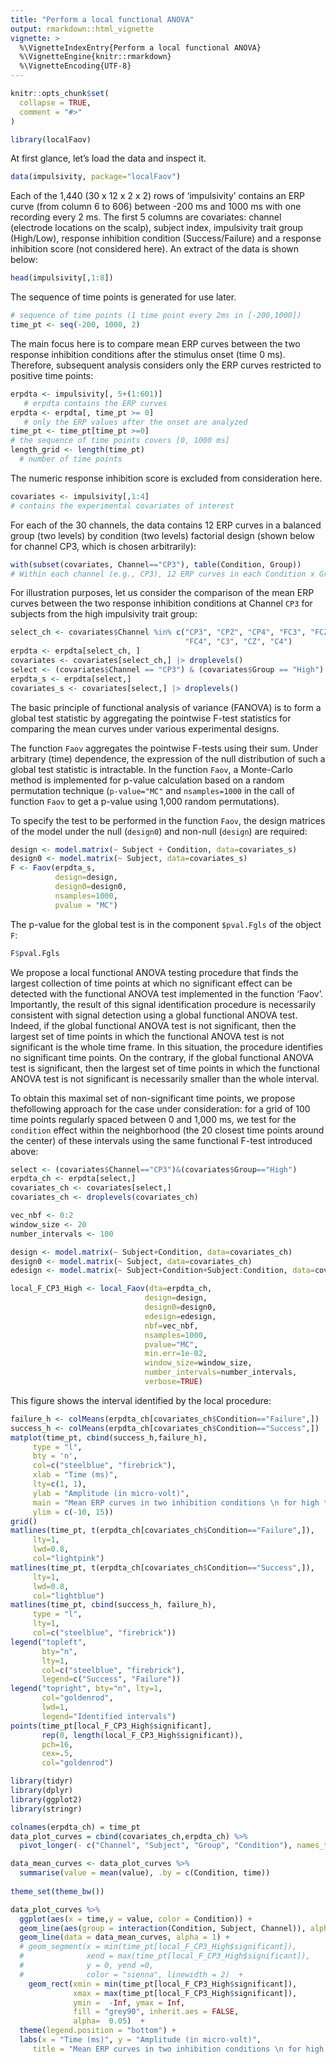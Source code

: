 ```yaml
---
title: "Perform a local functional ANOVA"
output: rmarkdown::html_vignette
vignette: >
  %\VignetteIndexEntry{Perform a local functional ANOVA}
  %\VignetteEngine{knitr::rmarkdown}
  %\VignetteEncoding{UTF-8}
---
```


```r
knitr::opts_chunk$set(
  collapse = TRUE,
  comment = "#>"
)
```

```r
library(localFaov)
```


At first glance, let's load the data and inspect it.


```r
data(impulsivity, package="localFaov")
```

Each of the 1,440 (30 x 12 x 2 x 2) rows of 'impulsivity' contains an ERP curve 
(from column 6 to 606) between -200 ms and 1000 ms with one recording every 2 ms. 
The first 5 columns are covariates: channel (electrode locations on the scalp), 
subject index, impulsivity trait group (High/Low), response inhibition condition (Success/Failure) and a response inhibition score (not considered here). 
An extract of the data is shown below:

```r
head(impulsivity[,1:8])
```

The sequence of time points is generated for use later.

```r
# sequence of time points (1 time point every 2ms in [-200,1000])
time_pt <- seq(-200, 1000, 2)
```

The main focus here is to compare mean ERP curves between the two 
response inhibition conditions after the stimulus onset (time 0 ms). 
Therefore, subsequent analysis considers only the ERP curves restricted 
to positive time points:

```r
erpdta <- impulsivity[, 5+(1:601)]          
   # erpdta contains the ERP curves
erpdta <- erpdta[, time_pt >= 0]  
   # only the ERP values after the onset are analyzed
time_pt <- time_pt[time_pt >=0] 
# the sequence of time points covers [0, 1000 ms]
length_grid <- length(time_pt)           
  # number of time points
```

The numeric response inhibition score is excluded from consideration here.

```r
covariates <- impulsivity[,1:4]
# contains the experimental covariates of interest
```

For each of the 30 channels, the data contains 12 ERP curves in a balanced group 
(two levels) by condition (two levels) factorial design 
(shown below for channel CP3, which is chosen arbitrarily):

```r
with(subset(covariates, Channel=="CP3"), table(Condition, Group))
# Within each channel (e.g., CP3), 12 ERP curves in each Condition x Group
```

<!-- Keeping the present vignette concise, we select -->
<!-- the following channels, `CP3`, `CPZ`, `CP4`, `FC3`, `FCZ`, `FC4`, `C3`, `CZ` and `C4`, -->
<!-- for subsequent discussion without loss of generality: -->


For illustration purposes, let us consider the comparison of the mean ERP 
curves between the two response inhibition conditions at Channel `CP3` 
for subjects from the high impulsivity trait group:

```r

select_ch <- covariates$Channel %in% c("CP3", "CPZ", "CP4", "FC3", "FCZ", 
                                       "FC4", "C3", "CZ", "C4")  
erpdta <- erpdta[select_ch, ]
covariates <- covariates[select_ch,] |> droplevels()
select <- (covariates$Channel == "CP3") & (covariates$Group == "High")
erpdta_s <- erpdta[select,]
covariates_s <- covariates[select,] |> droplevels()
```




The basic principle of functional analysis of variance (FANOVA) is to
form a global test statistic by aggregating the pointwise F-test statistics
for comparing the mean curves under various experimental designs.

The function `Faov` aggregates the pointwise F-tests 
using their sum. Under arbitrary (time) dependence, the expression of the null distribution of such a global test statistic is intractable. 
In the function `Faov`, a Monte-Carlo method is implemented for p-value 
calculation based on a random permutation technique 
(`p-value="MC"` and `nsamples=1000` in the call of function `Faov` to 
get a p-value using 1,000 random permutations).

To specify the test to be performed in the function `Faov`, 
the design matrices of the model under the null (`design0`) 
and non-null (`design`) are required:

```r
design <- model.matrix(~ Subject + Condition, data=covariates_s)
design0 <- model.matrix(~ Subject, data=covariates_s)
F <- Faov(erpdta_s, 
          design=design, 
          design0=design0,
          nsamples=1000, 
          pvalue = "MC")
```



The p-value for the global test is in the component `$pval.Fgls` of the
object `F`:

```r
F$pval.Fgls
```


We propose a local functional ANOVA testing procedure that finds the largest collection of time points at 
which no significant effect can be detected with the functional ANOVA test implemented in the function 'Faov'. Importantly, the result of this signal identification procedure is necessarily consistent with signal detection using a global functional ANOVA test. Indeed, if the global functional ANOVA test is not significant, then the largest set of time points in which the functional ANOVA test is not significant 
is the whole time frame. In this situation, the procedure identifies no significant time points. On the contrary, if the global functional ANOVA test is significant, then the largest set of time points in which the functional ANOVA test is not significant is necessarily smaller than the whole interval.    

To obtain this maximal set of non-significant time points, we propose thefollowing approach for the case under consideration: 
for a grid of 100 time points regularly spaced between 0 and 1,000 ms, we test for the `condition` effect within the neighborhood (the 20 closest time points around the center) of these intervals using the same functional F-test introduced above:  


```r
select <- (covariates$Channel=="CP3")&(covariates$Group=="High") 
erpdta_ch <- erpdta[select,]
covariates_ch <- covariates[select,]
covariates_ch <- droplevels(covariates_ch)
```

```r
vec_nbf <- 0:2
window_size <- 20
number_intervals <- 100

design <- model.matrix(~ Subject+Condition, data=covariates_ch)
design0 <- model.matrix(~ Subject, data=covariates_ch)
edesign <- model.matrix(~ Subject+Condition+Subject:Condition, data=covariates_ch)

local_F_CP3_High <- local_Faov(dta=erpdta_ch,
                              design=design,
                              design0=design0,
                              edesign=edesign,
                              nbf=vec_nbf,
                              nsamples=1000,
                              pvalue="MC",
                              min.err=1e-02,
                              window_size=window_size,
                              number_intervals=number_intervals,
                              verbose=TRUE)
```

This figure shows the interval identified by the local procedure:

```r
failure_h <- colMeans(erpdta_ch[covariates_ch$Condition=="Failure",])
success_h <- colMeans(erpdta_ch[covariates_ch$Condition=="Success",])
matplot(time_pt, cbind(success_h,failure_h),
     type = "l", 
     bty = 'n',
     col=c("steelblue", "firebrick"),
     xlab = "Time (ms)",
     lty=c(1, 1),
     ylab = "Amplitude (in micro-volt)",
     main = "Mean ERP curves in two inhibition conditions \n for high trait group at CP3",
     ylim = c(-10, 15))
grid()
matlines(time_pt, t(erpdta_ch[covariates_ch$Condition=="Failure",]),
     lty=1,
     lwd=0.8,
     col="lightpink")
matlines(time_pt, t(erpdta_ch[covariates_ch$Condition=="Success",]),
     lty=1,
     lwd=0.8,
     col="lightblue")
matlines(time_pt, cbind(success_h, failure_h),
     type = "l", 
     lty=1,
     col=c("steelblue", "firebrick"))
legend("topleft",
       bty="n",
       lty=1,
       col=c("steelblue", "firebrick"),
       legend=c("Success", "Failure"))
legend("topright", bty="n", lty=1,
       col="goldenrod",
       lwd=1,
       legend="Identified intervals")
points(time_pt[local_F_CP3_High$significant],
       rep(0, length(local_F_CP3_High$significant)),
       pch=16, 
       cex=.5, 
       col="goldenrod")


```



```r


library(tidyr)
library(dplyr)
library(ggplot2)
library(stringr)

colnames(erpdta_ch) = time_pt
data_plot_curves = cbind(covariates_ch,erpdta_ch) %>% 
  pivot_longer(- c("Channel", "Subject", "Group", "Condition"), names_to = "time", values_to = "value", names_transform = as.numeric) 

data_mean_curves <- data_plot_curves %>% 
  summarise(value = mean(value), .by = c(Condition, time))
  
theme_set(theme_bw())

data_plot_curves %>% 
  ggplot(aes(x = time,y = value, color = Condition)) +
  geom_line(aes(group = interaction(Condition, Subject, Channel)), alpha =.3) +
  geom_line(data = data_mean_curves, alpha = 1) +
  # geom_segment(x = min(time_pt[local_F_CP3_High$significant]), 
  #              xend = max(time_pt[local_F_CP3_High$significant]),
  #              y = 0, yend =0,
  #              color = "sienna", linewidth = 2)  + 
    geom_rect(xmin = min(time_pt[local_F_CP3_High$significant]),
              xmax = max(time_pt[local_F_CP3_High$significant]),
              ymin =  -Inf, ymax = Inf,
              fill = "grey90", inherit.aes = FALSE,
              alpha=  0.05)  +
  theme(legend.position = "bottom") +
  labs(x = "Time (ms)", y = "Amplitude (in micro-volt)",
     title = "Mean ERP curves in two inhibition conditions \n for high trait group at CP3") 


```
